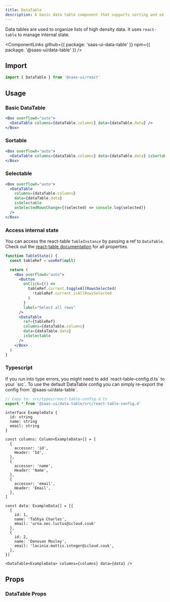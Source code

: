 ```yaml
---
title: DataTable
description: A basic data table component that supports sorting and selections.
---
```


Data tables are used to organize lists of high density data.
It uses `react-table` to manage internal state.

<ComponentLinks
  github={{ package: 'saas-ui-data-table' }}
  npm={{ package: '@saas-ui/data-table' }}
/>

## Import

```ts
import { DataTable } from '@saas-ui/react'
```

## Usage

### Basic DataTable

```jsx
<Box overflowX="auto">
  <DataTable columns={dataTable.columns} data={dataTable.data} />
</Box>
```

### Sortable

```jsx
<Box overflowX="auto">
  <DataTable columns={dataTable.columns} data={dataTable.data} isSortable />
</Box>
```

### Selectable

```jsx
<Box overflowX="auto">
  <DataTable
    columns={dataTable.columns}
    data={dataTable.data}
    isSelectable
    onSelectedRowsChange={(selected) => console.log(selected)}
  />
</Box>
```

### Access internal state

You can access the react-table `TableInstance` by passing a ref to `DataTable`.
Check out the [react-table documentation](https://react-table-v7.tanstack.com/docs/api/useTable#instance-properties) for all properties.

```jsx
function TableState() {
  const tableRef = useRef(null)

  return (
    <Box overflowX="auto">
      <Button
        onClick={() =>
          tableRef.current.toggleAllRowsSelected(
            !tableRef.current.isAllRowsSelected
          )
        }
        label="Select all rows"
      />
      <DataTable
        ref={tableRef}
        columns={dataTable.columns}
        data={dataTable.data}
        isSelectable
      />
    </Box>
  )
}
```

### Typescript

<Info>
  If you run into type errors, you might need to add `react-table-config.d.ts`
  to your `src`. To use the default DataTable config you can simply re-export
  the config from `@saas-ui/data-table`.
</Info>

```ts
// Copy to: src/types/react-table-config.d.ts
export * from '@saas-ui/data-table/src/react-table-config.d'
```

```tsx
interface ExampleData {
  id: string
  name: string
  email: string
}

const columns: Column<ExampleData>[] = [
  {
    accessor: 'id',
    Header: 'Id',
  },
  {
    accessor: 'name',
    Header: 'Name',
  },
  {
    accessor: 'email',
    Header: 'Email',
  },
]

const data: ExampleData[] = [{
  {
    id: 1,
    name: 'TaShya Charles',
    email: 'urna.nec.luctus@icloud.couk'
  },
  {
    id: 2,
    name: 'Donovan Mosley',
    email: 'lacinia.mattis.integer@icloud.couk',
  },
}]

<DataTable<ExampleData> columns={columns} data={data} />
```

## Props

### DataTable Props

<PropsTable of="DataTable" />
